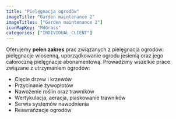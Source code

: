 ```yaml
---
title: "Pielęgnacja ogrodów"
imageTitle: "Garden maintenance 2"
imageTitles: ["Garden maintenance 2"]
iconMapKey: "MdGrass"
categories: ["INDIVIDUAL_CLIENT"]
---
```


Oferujemy **pełen zakres** prac związanych z&nbsp;pielęgnacja ogrodów: pielęgnacje wiosenną, uporządkowanie ogrodu jesienią oraz jego całoroczną pielęgnacje abonamentową. Prowadzimy wszelkie prace związane z&nbsp;utrzymaniem ogrodów:

- Cięcie drzew i krzewów
- Przycinanie żywopłotów
- Nawożenie roślin oraz trawników
- Wertykulacja, aeracja, piaskowanie trawników
- Serwis systemów nawodnienia
- Reawrańzacje ogrodów
